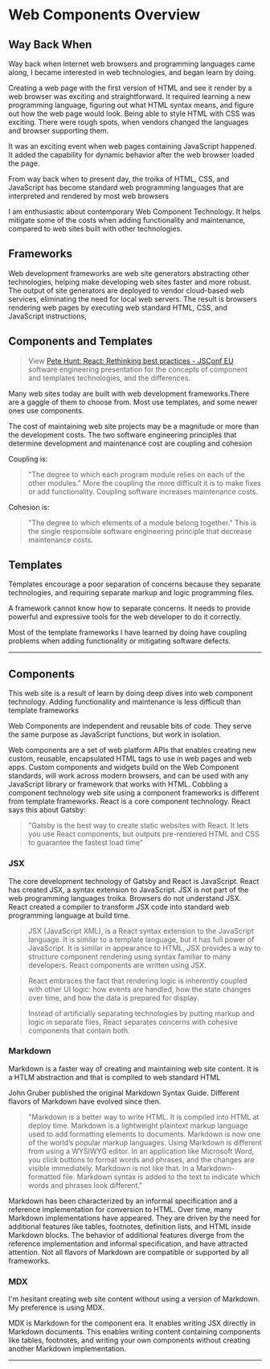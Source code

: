 # Web Components Overview


## Way Back When

Way back when Internet web browsers and programming languages came along, I became interested in web technologies, and began learn by doing.

Creating a web page with the first version  of HTML and see it render by a web browser was exciting and straightforward. It required  learning a new programming language, figuring out what HTML syntax means, and figure out how the web page would look. Being able to style HTML with CSS was exciting. There were rough spots, when vendors changed the languages and browser supporting them.

It was an exciting event when web pages containing JavaScript happened. It added the capability for dynamic behavior after the web browser  loaded the page.

From way back when to present day, the troika of HTML, CSS, and JavaScript has become standard web programming languages that are interpreted and rendered by most web browsers

I am enthusiastic about contemporary Web Component Technology. It helps mitigate some of the costs  when adding functionality and maintenance, compared to web sites built with other technologies.

## Frameworks

Web development frameworks are web site generators abstracting other technologies, helping make developing web sites faster and more robust. The output of site generators are deployed to vendor cloud-based web services, eliminating the need for local web servers. The result is browsers rendering web pages by executing web standard HTML, CSS, and JavaScript instructions,

## Components and Templates

> View [Pete Hunt: React: Rethinking best practices - JSConf EU](https://www.youtube.com/watch?v=x7cQ3mrcKaY) software engineering presentation for the concepts of component and templates technologies, and the differences.

Many web sites today are built with web development frameworks.There are a  gaggle of them to choose from. Most use templates, and some newer ones use components.

The cost of maintaining web site projects may be a magnitude or more than the development costs. The two software engineering principles  that determine development and maintenance  cost are coupling and cohesion

Coupling is:
> "The degree to which each program module relies on each of the other modules." More the coupling the more difficult it is to make fixes or add functionality. Coupling software increases maintenance costs.

Cohesion is:
> "The degree to which elements of a module belong together." This is the single responsible software engineering principle that decrease maintenance costs.

## Templates

Templates encourage a poor separation of concerns because they separate technologies, and requiring separate markup and logic programming files. 

A framework cannot know how to separate concerns. It needs to provide powerful and expressive tools for the web developer to do it correctly.

Most of the template frameworks I have learned by doing have coupling problems when adding functionality or mitigating  software defects.

***

## Components

This web site is a result of learn by doing deep dives into web component technology. Adding functionality and maintenance is less difficult than template frameworks

Web Components are independent and reusable bits of code. They serve the same purpose as JavaScript functions, but work in isolation.

Web components are a set of web platform APIs that enables creating new custom, reusable, encapsulated HTML tags to use in web pages and web apps. Custom components and widgets build on the Web Component standards, will work across modern browsers, and can be used with any JavaScript library or framework that works with HTML.
Cobbling a component technology web site using a component frameworks is different from template frameworks. React is a core component technology. React says this about Gatsby:

> "Gatsby is the best way to create static websites with React. It lets you use React components, but outputs pre-rendered HTML and CSS to guarantee the fastest load time"

### JSX

The core development technology of Gatsby and React is JavaScript. React has created JSX, a syntax extension to JavaScript.  JSX is not part of the web programming languages troika. Browsers do not understand JSX. React created a compiler to transform JSX code into standard web programming language at build time.

> JSX (JavaScript XML), is a React syntax extension to the JavaScript language. It is similar to a template language, but it has full power of JavaScript. It is similar in appearance to HTML, JSX provides a way to structure component rendering using syntax familiar to many developers. React components are written using JSX. 


> React embraces the fact that rendering logic is inherently coupled with other UI logic: how events are handled, how the state changes over time, and how the data is prepared for display.

> Instead of artificially separating technologies by putting markup and logic in separate files, React separates concerns with cohesive components that contain both.

### Markdown

Markdown is a faster way of creating and maintaining web site content. It is a HTLM abstraction and that is compiled to web standard HTML

John Gruber published the original Markdown Syntax Guide. Different flavors of Markdown have evolved since then.

> "Markdown is a better way to write HTML. It is compiled into HTML at deploy time. Markdown is a lightweight plaintext markup language used to add formatting elements to documents. Markdown is now one of the world’s popular markup languages. Using Markdown is different from using a WYSIWYG editor. In an application like Microsoft Word, you click buttons to format words and phrases, and the changes are visible immediately. Markdown is not like that. In a Markdown-formatted file. Markdown syntax is added to the text to indicate which words and phrases look different."

Markdown has been characterized by an informal specification and a reference implementation for conversion to HTML. Over time, many Markdown implementations have appeared. They are driven by the need for additional features like tables, footnotes, definition lists, and HTML inside Markdown blocks. The behavior of additional features diverge from the reference implementation and informal specification, and have attracted attention. Not all flavors of Markdown are compatible or supported by all frameworks.

### MDX

I'm hesitant creating web site content without using a version of Markdown. My preference is using MDX.

MDX is Markdown for the component era. It enables writing JSX directly in Markdown documents. This enables writing  content containing components like tables, footnotes, and writing your own components without creating another Markdown implementation. 

***
